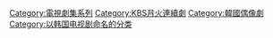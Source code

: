 [[Category:電視劇集系列|Category:電視劇集系列]]
[[Category:KBS月火連續劇|Category:KBS月火連續劇]]
[[Category:韓國偶像劇|Category:韓國偶像劇]]
[[Category:以韩国电视剧命名的分类|Category:以韩国电视剧命名的分类]]